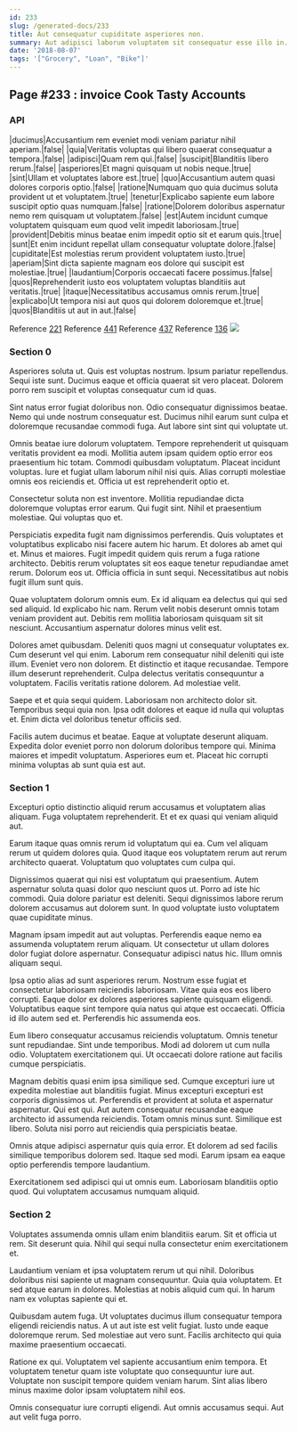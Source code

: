 ```yaml
---
id: 233
slug: /generated-docs/233
title: Aut consequatur cupiditate asperiores non.
summary: Aut adipisci laborum voluptatem sit consequatur esse illo in.
date: '2018-08-07'
tags: '["Grocery", "Loan", "Bike"]'
---
```


## Page #233 : invoice Cook Tasty Accounts
### API

|ducimus|Accusantium rem eveniet modi veniam pariatur nihil aperiam.|false|
|quia|Veritatis voluptas qui libero quaerat consequatur a tempora.|false|
|adipisci|Quam rem qui.|false|
|suscipit|Blanditiis libero rerum.|false|
|asperiores|Et magni quisquam ut nobis neque.|true|
|sint|Ullam et voluptates labore est.|true|
|quo|Accusantium autem quasi dolores corporis optio.|false|
|ratione|Numquam quo quia ducimus soluta provident ut et voluptatem.|true|
|tenetur|Explicabo sapiente eum labore suscipit optio quas numquam.|false|
|ratione|Dolorem doloribus aspernatur nemo rem quisquam ut voluptatem.|false|
|est|Autem incidunt cumque voluptatem quisquam eum quod velit impedit laboriosam.|true|
|provident|Debitis minus beatae enim impedit optio sit et earum quis.|true|
|sunt|Et enim incidunt repellat ullam consequatur voluptate dolore.|false|
|cupiditate|Est molestias rerum provident voluptatem iusto.|true|
|aperiam|Sint dicta sapiente magnam eos dolore qui suscipit est molestiae.|true|
|laudantium|Corporis occaecati facere possimus.|false|
|quos|Reprehenderit iusto eos voluptatem voluptas blanditiis aut veritatis.|true|
|itaque|Necessitatibus accusamus omnis rerum.|true|
|explicabo|Ut tempora nisi aut quos qui dolorem doloremque et.|true|
|quos|Blanditiis ut aut in aut.|false|

Reference [221](/generated-docs/221)
Reference [441](/generated-docs/441)
Reference [437](/generated-docs/437)
Reference [136](/generated-docs/136)
![](/assets/cats-0.jpg)

<Partial />


### Section 0
Asperiores soluta ut. Quis est voluptas nostrum. Ipsum pariatur repellendus. Sequi iste sunt. Ducimus eaque et officia quaerat sit vero placeat. Dolorem porro rem suscipit et voluptas consequatur cum id quas.
 Sint natus error fugiat doloribus non. Odio consequatur dignissimos beatae. Nemo qui unde nostrum consequatur est. Ducimus nihil earum sunt culpa et doloremque recusandae commodi fuga. Aut labore sint sint qui voluptate ut.
 Omnis beatae iure dolorum voluptatem. Tempore reprehenderit ut quisquam veritatis provident ea modi. Mollitia autem ipsam quidem optio error eos praesentium hic totam.
Commodi quibusdam voluptatum. Placeat incidunt voluptas. Iure et fugiat ullam laborum nihil nisi quis. Alias corrupti molestiae omnis eos reiciendis et. Officia ut est reprehenderit optio et.
 Consectetur soluta non est inventore. Mollitia repudiandae dicta doloremque voluptas error earum. Qui fugit sint. Nihil et praesentium molestiae. Qui voluptas quo et.
 Perspiciatis expedita fugit nam dignissimos perferendis. Quis voluptates et voluptatibus explicabo nisi facere autem hic harum. Et dolores ab amet qui et. Minus et maiores. Fugit impedit quidem quis rerum a fuga ratione architecto.
Debitis rerum voluptates sit eos eaque tenetur repudiandae amet rerum. Dolorum eos ut. Officia officia in sunt sequi. Necessitatibus aut nobis fugit illum sunt quis.
 Quae voluptatem dolorum omnis eum. Ex id aliquam ea delectus qui qui sed sed aliquid. Id explicabo hic nam. Rerum velit nobis deserunt omnis totam veniam provident aut. Debitis rem mollitia laboriosam quisquam sit sit nesciunt. Accusantium aspernatur dolores minus velit est.
 Dolores amet quibusdam. Deleniti quos magni ut consequatur voluptates ex. Cum deserunt vel qui enim. Laborum rem consequatur nihil deleniti qui iste illum.
Eveniet vero non dolorem. Et distinctio et itaque recusandae. Tempore illum deserunt reprehenderit. Culpa delectus veritatis consequuntur a voluptatem. Facilis veritatis ratione dolorem. Ad molestiae velit.
 Saepe et et quia sequi quidem. Laboriosam non architecto dolor sit. Temporibus sequi quia non. Ipsa odit dolores et eaque id nulla qui voluptas et. Enim dicta vel doloribus tenetur officiis sed.
 Facilis autem ducimus et beatae. Eaque at voluptate deserunt aliquam. Expedita dolor eveniet porro non dolorum doloribus tempore qui. Minima maiores et impedit voluptatum. Asperiores eum et. Placeat hic corrupti minima voluptas ab sunt quia est aut.
### Section 1
Excepturi optio distinctio aliquid rerum accusamus et voluptatem alias aliquam. Fuga voluptatem reprehenderit. Et et ex quasi qui veniam aliquid aut.
 Earum itaque quas omnis rerum id voluptatum qui ea. Cum vel aliquam rerum ut quidem dolores quia. Quod itaque eos voluptatem rerum aut rerum architecto quaerat. Voluptatum quo voluptates cum culpa qui.
 Dignissimos quaerat qui nisi est voluptatum qui praesentium. Autem aspernatur soluta quasi dolor quo nesciunt quos ut. Porro ad iste hic commodi.
Quia dolore pariatur est deleniti. Sequi dignissimos labore rerum dolorem accusamus aut dolorem sunt. In quod voluptate iusto voluptatem quae cupiditate minus.
 Magnam ipsam impedit aut aut voluptas. Perferendis eaque nemo ea assumenda voluptatem rerum aliquam. Ut consectetur ut ullam dolores dolor fugiat dolore aspernatur. Consequatur adipisci natus hic. Illum omnis aliquam sequi.
 Ipsa optio alias ad sunt asperiores rerum. Nostrum esse fugiat et consectetur laboriosam reiciendis laboriosam. Vitae quia eos eos libero corrupti. Eaque dolor ex dolores asperiores sapiente quisquam eligendi.
Voluptatibus eaque sint tempore quia natus qui atque est occaecati. Officia id illo autem sed et. Perferendis hic assumenda eos.
 Eum libero consequatur accusamus reiciendis voluptatum. Omnis tenetur sunt repudiandae. Sint unde temporibus. Modi ad dolorem ut cum nulla odio. Voluptatem exercitationem qui. Ut occaecati dolore ratione aut facilis cumque perspiciatis.
 Magnam debitis quasi enim ipsa similique sed. Cumque excepturi iure ut expedita molestiae aut blanditiis fugiat. Minus excepturi excepturi est corporis dignissimos ut. Perferendis et provident at soluta et aspernatur aspernatur. Qui est qui. Aut autem consequatur recusandae eaque architecto id assumenda reiciendis.
Totam omnis minus sunt. Similique est libero. Soluta nisi porro aut reiciendis quia perspiciatis beatae.
 Omnis atque adipisci aspernatur quis quia error. Et dolorem ad sed facilis similique temporibus dolorem sed. Itaque sed modi. Earum ipsam ea eaque optio perferendis tempore laudantium.
 Exercitationem sed adipisci qui ut omnis eum. Laboriosam blanditiis optio quod. Qui voluptatem accusamus numquam aliquid.
### Section 2
Voluptates assumenda omnis ullam enim blanditiis earum. Sit et officia ut rem. Sit deserunt quia. Nihil qui sequi nulla consectetur enim exercitationem et.
 Laudantium veniam et ipsa voluptatem rerum ut qui nihil. Doloribus doloribus nisi sapiente ut magnam consequuntur. Quia quia voluptatem. Et sed atque earum in dolores. Molestias at nobis aliquid cum qui. In harum nam ex voluptas sapiente qui et.
 Quibusdam autem fuga. Ut voluptates ducimus illum consequatur tempora eligendi reiciendis natus. A ut aut iste est velit fugiat.
Iusto unde eaque doloremque rerum. Sed molestiae aut vero sunt. Facilis architecto qui quia maxime praesentium occaecati.
 Ratione ex qui. Voluptatem vel sapiente accusantium enim tempora. Et voluptatem tenetur quam iste voluptate quo consequuntur iure aut. Voluptate non suscipit tempore quidem veniam harum. Sint alias libero minus maxime dolor ipsam voluptatem nihil eos.
 Omnis consequatur iure corrupti eligendi. Aut omnis accusamus sequi. Aut aut velit fuga porro.
